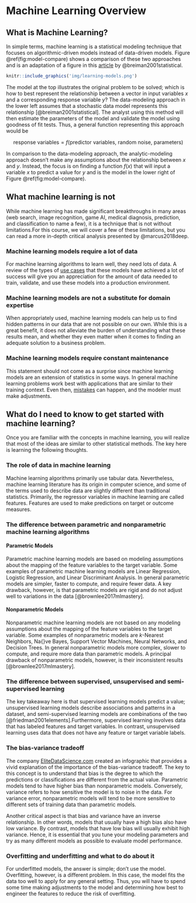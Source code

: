 # Machine Learning Overview {#ml-overview}

## What is Machine Learning?

In simple terms, machine learning is a statistical modeling technique that focuses on algorithmic-driven models instead of data-driven models. Figure \@ref(fig:model-compare) shows a comparison of these two approaches and is an adaptation of a figure in this [article](https://projecteuclid.org/euclid.ss/1009213726) by @breiman2001statistical. 

```r
knitr::include_graphics('img/learning-models.png')
```

The model at the top illustrates the original problem to be solved; which is how to best represent the relationship between a vector in input variables $x$ and a corresponding response variable $y$? The data-modeling approach in the lower left assumes that a stochastic data model represents this relationship [@breiman2001statistical]. The analyst using this method will then estimate the parameters of the model and validate the model using goodness of fit tests. Thus, a general function representing this approach would be

$$\text{response variables} = f(\text{predictor variables, random noise, parameters})$$

In comparison to the data-modeling approach, the analytic-modeling approach doesn't make any assumptions about the relationship between $x$ and $y$. Instead, the focus is on finding a function $f(x)$ that will input a variable $x$ to predict a value for $y$ and is the model in the lower right of Figure \@ref(fig:model-compare). 

## What machine learning is not

While machine learning has made significant breakthroughs in many areas (web search, image recognition, game AI, medical diagnosis, prediction, and classification to name a few), it is a technique that is not without limitations.For this course, we will cover a few of these limitations, but you can read a more in-depth critical analysis presented by @marcus2018deep. 

### Machine learning models require a lot of data {-}
For machine learning algorithms to learn well, they need lots of data. A review of the types of [use cases](https://www.dezyre.com/article/top-10-industrial-applications-of-machine-learning/364) that these models have achieved a lot of success will give you an appreciation for the amount of data needed to train, validate, and use these models into a production environment.

### Machine learning models are not a substitute for domain expertise {-}
When appropriately used, machine learning models can help us to find hidden patterns in our data that are not possible on our own. While this is a great benefit, it does not alleviate the burden of understanding what these results mean, and whether they even matter when it comes to finding an adequate solution to a business problem. 


### Machine learning models require constant maintenance {-}
This statement should not come as a surprise since machine learning models are an extension of statistics in some ways. In general machine learning problems work best with applications that are similar to their training context. Even then, [mistakes](https://gizmodo.com/british-cops-want-to-use-ai-to-spot-porn-but-it-keeps-m-1821384511) can happen, and the modeler must make adjustments.

## What do I need to know to get started with machine learning?

Once you are familiar with the concepts in machine learning, you will realize that most of the ideas are similar to other statistical methods. The key here is learning the following thoughts.

### The role of data in machine learning {-}

Machine learning algorithms primarily use tabular data. Nevertheless, machine learning literature has its origin in computer science, and some of the terms used to describe data are slightly different than traditional statistics. Primarily, the regressor variables in machine learning are called features. Features are used to make predictions on target or outcome measures. 

### The difference between parametric and nonparametric machine learning algorithms {-}

#### Parametric Models {-}
Parametric machine learning models are based on modeling assumptions about the mapping of the feature variables to the target variable. Some examples of parametric machine learning models are Linear Regression, Logistic Regression, and Linear Discriminant Analysis. In general parametric models are simpler, faster to compute, and require fewer data. A key drawback, however, is that parametric models are rigid and do not adjust well to variations in the data [@brownlee2017mlmastery]. 

#### Nonparametric Models {-}

Nonparametric machine learning models are not based on any modeling assumptions about the mapping of the feature variables to the target variable. Some examples of nonparametric models are $k$-Nearest Neighbors, Na{\i}ve Bayes, Support Vector Machines, Neural Networks, and Decision Trees. In general nonparametric models more complex, slower to compute, and require more data than parametric models. A principal drawback of nonparametric models, however, is their inconsistent results [@brownlee2017mlmastery]. 

### The difference between supervised, unsupervised and semi-supervised learning {-}

The key takeaway here is that supervised learning models predict a value; unsupervised learning models describe associations and patterns in a dataset, and semi-supervised learning models are combinations of the two [@friedman2001elements].Furthermore, supervised learning involves data that has labeled features and target variables. In contrast, unsupervised learning uses data that does not have any feature or target variable labels. 

### The bias-variance tradeoff {-}

The company [EliteDataScience.com](https://elitedatascience.com/bias-variance-tradeoff) created an infographic that provides a vivid explanation of the importance of the bias-variance tradeoff. The key to this concept is to understand that bias is the degree to which the predictions or classifications are different from the actual value. Parametric models tend to have higher bias than nonparametric models. Conversely, variance refers to how sensitive the model is to noise in the data. For variance error, nonparametric models will tend to be more sensitive to different sets of training data than parametric models. 

Another critical aspect is that bias and variance have an inverse relationship. In other words, models that usually have a high bias also have low variance. By contrast, models that have low bias will usually exhibit high variance. Hence, it is essential that you tune your modeling parameters and try as many different models as possible to evaluate model performance. 

### Overfitting and underfitting and what to do about it {-}

For underfitted models, the answer is simple; don't use the model. Overfitting, however, is a different problem. In this case, the model fits the data too well to apply for any general setting. Thus, you will have to spend some time making adjustments to the model and determining how best to engineer the features to reduce the risk of overfitting. 


